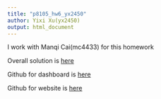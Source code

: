 ```yaml
---
title: "p8105_hw6_yx2450"
author: Yixi Xu(yx2450)
output: html_document
---
```


I work with Manqi Cai(mc4433) for this homework

Overall solution is [here](https://caimanqi.github.io/p8105_hw6_mc4433/)

Github for dashboard is [here](https://github.com/monkeydnear/p8105_hw6_yx2450)

Github for website is [here](https://github.com/caimanqi/p8105_hw6_mc4433)